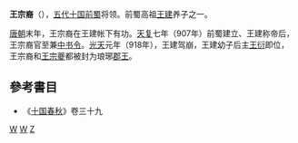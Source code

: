 '''王宗裔'''（{{bd|?||?|}}），[[五代十国|五代十国]][[前蜀|前蜀]]将领。前蜀高祖[[王建_(前蜀)|王建]]养子之一。

[[唐朝|唐朝]]末年，王宗裔在王建帐下有功。[[天复_(唐朝)|天复]]七年（907年）前蜀建立、王建称帝后，王宗裔官至兼[[中书令|中书令]]。[[光天_(前蜀)|光天]]元年（918年），王建驾崩，王建幼子后主[[王衍_(前蜀)|王衍]]即位，王宗裔和[[王宗夔|王宗夔]]都被封为琅琊[[郡王|郡王]]。

==參考書目==
*《[[十国春秋|十国春秋]]》卷三十九
[[Category:前蜀官员|W]]
[[Category:前蜀王爵|W]]
[[Category:王姓|Z]]